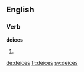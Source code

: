 
==English==

===Verb===
'''deices'''

# {{third-person singular of|deice}}

[[de:deices]]
[[fr:deices]]
[[sv:deices]]